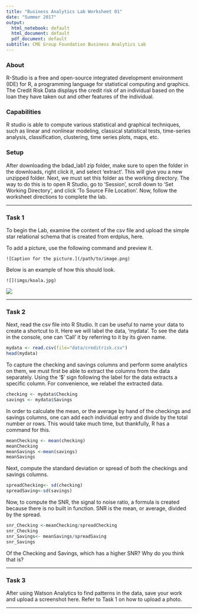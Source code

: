 ```yaml
---
title: "Business Analytics Lab Worksheet 01"
date: "Summer 2017"
output:
  html_notebook: default
  html_document: default
  pdf_document: default
subtitle: CME Group Foundation Business Analytics Lab
---
```


### About

R-Studio is a free and open-source integrated development environment (IDE) for R, a programming language for statistical computing and graphics. The Credit Risk Data displays the credit risk of an individual based on the loan they have taken out and other features of the individual. 

### Capabilities

R studio is able to compute various statistical and graphical techniques, such as linear and nonlinear modeling, classical statistical tests, time-series analysis, classification, clustering, time series plots, maps, etc. 

### Setup

After downloading the bdad_lab1 zip folder, make sure to open the folder in the downloads, right click it, and select 'extract'. This will give you a new unzipped folder. Next, we must set this folder as the working directory. The way to do this is to open R Studio, go to 'Session', scroll down to 'Set Working Directory', and click 'To Source File Location'. Now, follow the worksheet directions to complete the lab. 

--------------

### Task 1

To begin the Lab, examine the content of the csv file and upload the simple star relational schema that is created from erdplus, here. 

To add a picture, use the following command and preview it.

```
![Caption for the picture.](/path/to/image.png)
```

Below is an example of how this should look.

```
![](imgs/koala.jpg)
```

![](imgs/koala.jpg)

-------------

### Task 2

Next, read the csv file into R Studio. It can be useful to name your data to create a shortcut to it. Here we will label the data, 'mydata'. To see the data in the console, one can 'Call' it by referring to it by its given name.

```r
mydata <- read.csv(file="data/creditrisk.csv")
head(mydata)
```

To capture the checking and savings columns and perform some analytics on them, we must first be able to extract the columns from the data separately. Using the '$' sign following the label for the data extracts a specific column. For convenience, we relabel the extracted data. 

```r
checking <- mydata$Checking
savings <- mydata$Savings
```

In order to calculate the mean, or the average by hand of the checkings and savings columns, one can add each individual entry and divide by the total number or rows. This would take much time, but thankfully, R has a command for this. 

```r
meanChecking <- mean(checking)
meanChecking
meanSavings <-mean(savings)
meanSavings
```

Next, compute the standard deviation or spread of both the checkings and savings columns. 

```r
spreadChecking<- sd(checking)
spreadSaving<-sd(savings)
```

Now, to compute the SNR, the signal to noise ratio, a formula is created because there is no built in function. 
SNR is the mean, or average, divided by the spread. 

```r
snr_Checking <-meanChecking/spreadChecking
snr_Checking
snr_Savings<- meanSavings/spreadSaving
snr_Savings
```

Of the Checking and Savings, which has a higher SNR? Why do you think that is?

------------

### Task 3

After using Watson Analytics to find patterns in the data, save your work and upload a screenshot here. Refer to Task 1 on how to upload a photo.

------------